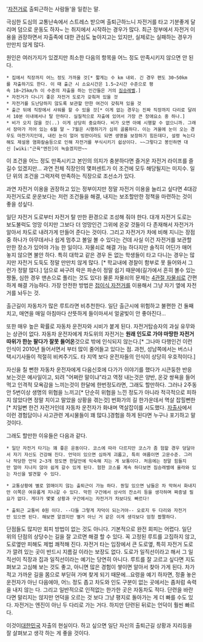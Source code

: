 '[[자전거]]로 출퇴근하는 사람들'을 일컫는 말.

극심한 도심의 교통난속에서 스트레스 받으며 출퇴근하느니 자전거를 타고 기분좋게 달리며 덤으로 운동도 하자~ 는 취지에서 시작하는 경우가 많다. 최근 정부에서 자전거 이용을 권장하면서 자출족에 대한 관심도 높아지고는 있지만, 실제로는 실패하는 경우가 만만치 않게 많다.

원인은 여러가지가 있겠지만 최소한 다음의 항목을 어느 정도 만족시키지 않으면 안 된다.

 * 집에서 직장까지 어느 정도 가까울 것[* 짧게는 수 km 내외. 긴 경우 편도 30~50km를 자출하기도 한다. 이 때 출근 시 소요시간은 1.5~2시간 수준으로 평속 18~25km/h 이 수준의 자출을 하는 인간들은 거의 [[짐승]]레벨.]
 * 자전거가 다니기 좋은 자전거 도로가 갖춰져 있을 것
 * 자전거를 도난당하지 않도록 보관할 만한 여건이 갖춰져 있을 것
 * 출근 뒤에 직장에서 샤워를 할 수 있을 것[* 이게 없는 경우는 진짜 직장까지 다리로 달려서 10분 이내에서나 탈 만하다. 실질적으로 자출에 있어서 가장 큰 장애요소 중 하나.]
 * 비가 오지 않을 것(..) 이게 상당히 중요하다. 비가 오면 아예 시행할 수 없으니까. 그래서 장마가 끼어 있는 6월 말 ~ 7월은 시행하기가 심히 골룸하다. 이는 겨울에 눈이 오는 경우도 마찬가지인데, 내린 눈이 얼어 빙판이라도 되면 생명을 보장하기 힘든데다, 설령 녹는다해도 제설용 염화칼슘등으로 인해 자전거를 부식시키기 쉽상이다. ~~그렇다고 봉인하면 대신 [wiki:"근육"엔진]이 녹슬겠지만~~

이 조건을 어느 정도 만족시키고 본인의 의지가 충분하다면 즐거운 자전거 라이프를 즐길수 있겠지만... 과연 전체 직장인의 몇퍼센트가 이 조건에 모두 해당될지는 미지수.
일단 위의 조건을 그럭저럭 만족하는 직장으로 조선소가 있다. 

과연 자전거 이용을 권장하고 있는 정부이지만 정말 자전거 이용을 늘리고 싶다면 4대강 자전거도로 운운보다는 저런 조건들을 해결, 내지는 보조할만한 정책을 마련하는 것이 좋을 성싶다. 

일단 자전거 도로부터 자전거 탈 만한 환경으로 조성해 줘야 한다. 대개 자전거 도로는 보도불럭도 엉망 이지만 그보다 더 엉망인건 그위에 온갖 것들이 다 존재해서 자전거가 알아서 차도로 내려가게 만들어 준다는 것이다. 그리고 자전거가 차에 비해 지니는 장점중 하나가 아무데서나 쉽게 멈추고 볼일 볼 수 있다는 건데 사실 이건 자전거를 보관할 만한 장소가 있어야 가능 한 일이다. 자물쇠로 해결 가능 하다지만 솔직히 어딘가 매어 놓지 않으면 불안 하다. 특히 대학교 같은 경우 돈 없는 학생들이 타고 다니는 경우는 많지만 자전거 도둑도 정말 만만치 않게 많다. [* 학교내에 경찰이 함부로 못 들어와서 그런가 정말 많다.] 덤으로 싸구려 락은 파손이 정말 쉽기 때문에(길가에서 흔히 볼수 있는 짱돌, 심한 경우 맨손으로 풀리는 것도 있다) 물론 자물쇠의 문제는 [[4관절 자물쇠]]로 간편하게 해결 가능하다. 가장 안전한 방법은 [[접이식 자전거]]를 이용해서 그냥 자기 옆에 자전거를 놔두는 것.

출근길이 자동차가 많은 루트라면 비추천한다. 일단 출근시에 위험하고 불편한 건 둘째치고, 매연을 매일 아침마다 산뜻하게 들이마셔서 얼굴빛이 안 좋아진다...

또한 매우 높은 확률로 자동차 운전자와 시비가 붙게 된다. 자전거탑승자의 과실 유무와는 상관이 없다. 자동차 운전자에게 차도위의 자전거는 '''원래 인도로 가야 마땅한 자전거 따위가 한눈 팔다가 잘못 들어온'''것으로 밖에 인식되지 않는다.[* 그나마 다행인건 이런 인식이 2010년 들어서면서 부터 많이 줄어들고 있다는 점. 과천, 성남쪽에서는 버스나 택시기사들이 적절히 비켜주기도. 타 지역 보다 운전자들의 인식이 상당히 우호적이다.]
 
자신을 칠 뻔한 자동차 운전자에게 다음신호에 다가가 이야기를 했다가 시큰둥한 반응 보는것은 예사일이고, 되려 "어쩌란 말이냐"라고 역정 내는것은 양반, 온갖 쌍욕을 들어먹고 인격적 모욕감을 느끼는것이 한달에 한번정도라면, 그래도 할만하다. 그러나 2주동안 5번이상 생명의 위협을 느끼고[* 단순히 위협을 느낀 정도가 아니라 적극적으로 피하지 않았다면 정말 치이고 말았을 상황을 겪는것] 번화가의 길 한가운데서 멱살 잡힐뻔한[* 치일뻔 한건 자전거인데 자동차 운전자가 화내며 멱살잡이를 시도했다. [http://www.cafe.naver.com/bikecity 자출사]에서 이런 경험담이나 사고관련 게시물들이 꽤 많다.]경험을 하게 된다면 누구나 포기하고 말 것이다.

그래도 할만한 이유들은 다음과 같다.
 
 * 일단 자전거 타기는 꽤 좋은 운동이다. 코스에 따라 다르지만 코스가 좀 험할 경우 덩달아서 자기 자신도 건강해 진다. 언덕이 있으면 심하게 괴롭고, 특히 여름이면 고문수준. 그러나 적당한 언덕 2~3개 정도면 한달안에 익숙해 지는 게 보통이다. 처음에는 정말 힘들지만 얼마 지나지 않아 쉽게 갈수 있게 된다. 험한 코스를 계속 하다보면 짐승래밸에 올라와 있는 자신을 발견할 수 있다.

 * 교통상황에 별로 얽매이지 않는 출퇴근이 가능 하다. 뭔일 있으면 남들은 차 막혀서 화내지만 이쪽은 여유롭게 지나갈 수 있다. 막힌 구간에서 상사의 잔소리 등을 생각하며 짜증낼 필요가 없다. 게다가 몇몇 상황과 구간에서는 자전거가 차보다도 빠르다! 

 * 출퇴근 교통비 0원 이다. --다들 그렇게 자덕이 되는거야-- 오로지 두 다리와 자전거만 있으면 된다. 해보면 알겠지만 별거 아닌 거 같은 이게 생각보다 엄청 짭짤하다. 


단점들도 많지만 회피 방법이 없는 것도 아니다. 기본적으로 완전 회피는 어렵다. 일단 위의 단점의 상당수는 길을 잘 고르면 해결 할 수 있다. 꼭 고정된 루트를 고집하지 않고, 도로옆만 피해도 제법 쾌적해 진다. 자전거 타는 입장에서 큰 도로옆, 특히 자전거 도로가 깔려 있는 곳이 반드시 지름길 이라는 보장도 없다. 도로가 일직선이라고 해서 그 일직선이 직장과 집과 일직선이라는 예기는 당연히 아니다. 루트를 잘 고르고 싶다면 지도 펴보고 고심해 보는 것도 좋고, 아니면 많은 경험이 쌓이면 알아서 찾아 가게 된다. 차가 적고 가까운 길을 몸으로 부딛혀 가며 찾게 되기 때문에...요령을 예기 하자면, 정줄 놓은 운전자가 아닌 다음에야, 어느 정도 좁고 차도와 인도 구분이 없는 곳에서는 좀처럼 속력을 내지 않는 다. 그리고 일반적으로 인적없는 한가한 곳은 자동차도 적다. 단련을 바란 다면 말리지는 않지만 언덕을 오르는 것 보다 그냥 평지로 돌아가는 게 더 빠를 수도 있다. 자전거는 엔진이 아닌 두 다리로 가는 거다. 하지만 단련된 뒤로는 언덕이 훨씬 빠르다. 

이것이[[대한민국]] 자출의 현실이다. 하고 싶으면 일단 자신의 출퇴근길 상황과 지리등을 잘 살펴보고 생각 하는 게 좋을 것이다.
